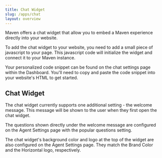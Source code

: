 ```yaml
---
title: Chat Widget
slug: /apps/chat
layout: overview
---
```


Maven offers a chat widget that allow you to embed a Maven experience directly into your website.

To add the chat widget to your website, you need to add a small piece of javascript to your page. 
This javascript code will initialize the widget and connect it to your Maven instance.

Your personalized code snippet can be found on the chat settings 
page within the Dashboard. You'll need to copy and paste the code snippet into your website's HTML to get started. 

## Chat Widget

The chat widget currently supports one additional setting - the welcome message. This message will be
shown to the user when they first open the chat widget. 

The questions shown directly under the welcome message are configured on the Agent Settings page with 
the popular questions setting.

The chat widget's background color and logo at the top of the widget are also configured on the Agent Settings page.
They match the Brand Color and the Horizontal logo, respectively.